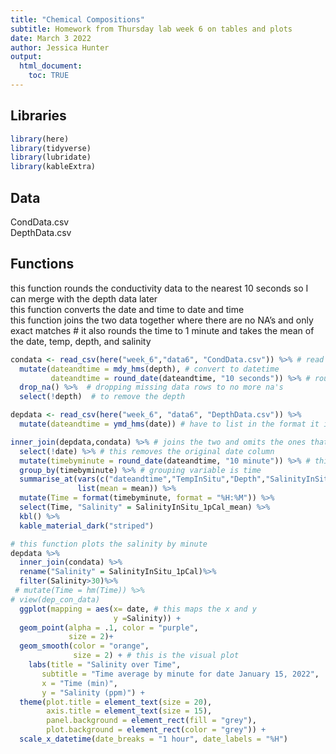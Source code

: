 ```yaml
---
title: "Chemical Compositions"
subtitle: Homework from Thursday lab week 6 on tables and plots
date: March 3 2022
author: Jessica Hunter
output: 
  html_document:
    toc: TRUE
---
```




## Libraries
```r
library(here)
library(tidyverse)
library(lubridate)
library(kableExtra)
```

## Data
CondData.csv  
DepthData.csv

## Functions
this function rounds the conductivity data to the nearest 10 seconds so I can merge with the depth data later  
this function converts the date and time to date and time  
this function joins the two data together where there are no NA's and only exact matches
# it also rounds the time to 1 minute and takes the mean of the date, temp, depth, and salinity


```r
condata <- read_csv(here("week_6","data6", "CondData.csv")) %>% # read in the data
  mutate(dateandtime = mdy_hms(depth), # convert to datetime
         dateandtime = round_date(dateandtime, "10 seconds")) %>% # rounds to the nearest 10 seconds
  drop_na() %>%  # dropping missing data rows to no more na's
  select(!depth)  # to remove the depth
```


```r
depdata <- read_csv(here("week_6", "data6", "DepthData.csv")) %>% 
  mutate(dateandtime = ymd_hms(date)) # have to list in the format it is in for program to find

inner_join(depdata,condata) %>% # joins the two and omits the ones that dont match
  select(!date) %>% # this removes the original date column
  mutate(timebyminute = round_date(dateandtime, "10 minute")) %>% # this rounds by the minute
  group_by(timebyminute) %>% # grouping variable is time
  summarise_at(vars(c("dateandtime","TempInSitu","Depth","SalinityInSitu_1pCal")), 
               list(mean = mean)) %>% 
  mutate(Time = format(timebyminute, format = "%H:%M")) %>% 
  select(Time, "Salinity" = SalinityInSitu_1pCal_mean) %>%
  kbl() %>%
  kable_material_dark("striped")
```



```r
# this function plots the salinity by minute
depdata %>% 
  inner_join(condata) %>%
  rename("Salinity" = SalinityInSitu_1pCal)%>%
  filter(Salinity>30)%>%
 # mutate(Time = hm(Time)) %>% 
# view(dep_con_data)
  ggplot(mapping = aes(x= date, # this maps the x and y
                       y =Salinity)) +
  geom_point(alpha = .1, color = "purple",
             size = 2)+
  geom_smooth(color = "orange",
              size = 2) + # this is the visual plot
    labs(title = "Salinity over Time",
       subtitle = "Time average by minute for date January 15, 2022",
       x = "Time (min)",
       y = "Salinity (ppm)") +
  theme(plot.title = element_text(size = 20),
        axis.title = element_text(size = 15),
        panel.background = element_rect(fill = "grey"),
        plot.background = element_rect(color = "grey")) +
  scale_x_datetime(date_breaks = "1 hour", date_labels = "%H") 
```


